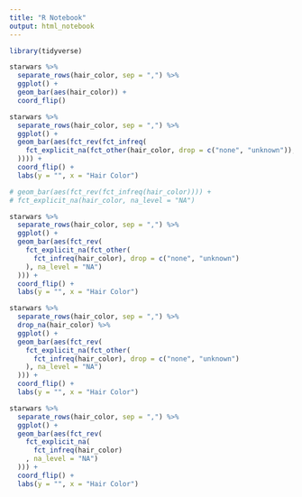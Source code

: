 ```yaml
---
title: "R Notebook"
output: html_notebook
---
```



```r
library(tidyverse)
```

```r
starwars %>%
  separate_rows(hair_color, sep = ",") %>%
  ggplot() +
  geom_bar(aes(hair_color)) +
  coord_flip()

starwars %>%
  separate_rows(hair_color, sep = ",") %>%
  ggplot() +
  geom_bar(aes(fct_rev(fct_infreq(
    fct_explicit_na(fct_other(hair_color, drop = c("none", "unknown")), na_level = "NA")
  )))) +
  coord_flip() +
  labs(y = "", x = "Hair Color")

# geom_bar(aes(fct_rev(fct_infreq(hair_color)))) +
# fct_explicit_na(hair_color, na_level = "NA")

starwars %>%
  separate_rows(hair_color, sep = ",") %>%
  ggplot() +
  geom_bar(aes(fct_rev(
    fct_explicit_na(fct_other(
      fct_infreq(hair_color), drop = c("none", "unknown")
    ), na_level = "NA")
  ))) +
  coord_flip() +
  labs(y = "", x = "Hair Color")

starwars %>%
  separate_rows(hair_color, sep = ",") %>%
  drop_na(hair_color) %>% 
  ggplot() +
  geom_bar(aes(fct_rev(
    fct_explicit_na(fct_other(
      fct_infreq(hair_color), drop = c("none", "unknown")
    ), na_level = "NA")
  ))) +
  coord_flip() +
  labs(y = "", x = "Hair Color")

starwars %>%
  separate_rows(hair_color, sep = ",") %>%
  ggplot() +
  geom_bar(aes(fct_rev(
    fct_explicit_na(
      fct_infreq(hair_color)
    , na_level = "NA")
  ))) +
  coord_flip() +
  labs(y = "", x = "Hair Color")

```

